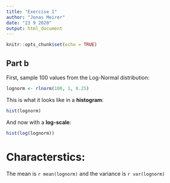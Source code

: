 ```yaml
---
title: "Exercise 1"
author: "Jonas Meirer"
date: "23 9 2020"
output: html_document
---
```


```r
knitr::opts_chunk$set(echo = TRUE)
```

## Part b

First, sample 100 values from the Log-Normal distribution:
```r
lognorm <- rlnorm(100, 1, 0.25)
```
This is what it looks like in a **histogram**:
```r
hist(lognorm)
```

And now with a **log-scale**: 
```r
hist(log(lognorm))
```

# Characterstics:
The mean is `r mean(lognorm)` and the variance is `r var(lognorm)`

